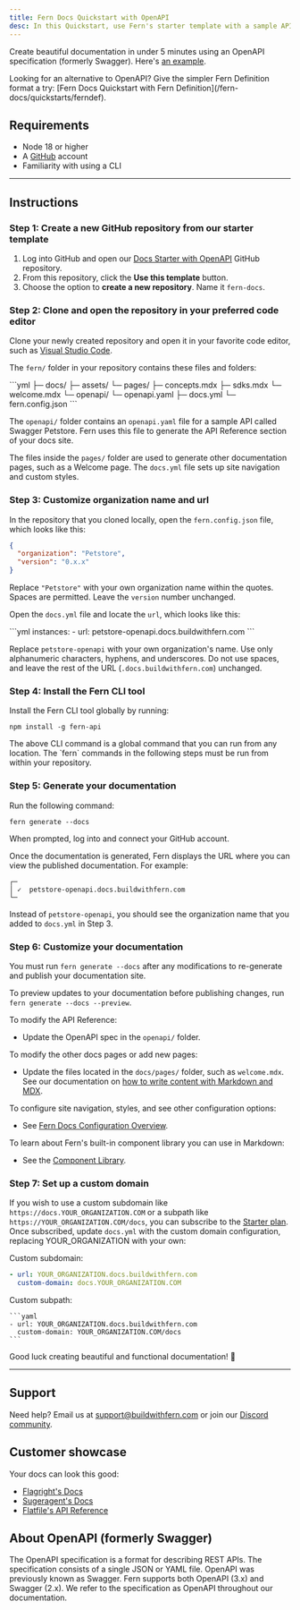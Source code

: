 ---
title: Fern Docs Quickstart with OpenAPI
desc: In this Quickstart, use Fern's starter template with a sample API using OpenAPI to create a documentation website with an auto-generated API reference.
---

Create beautiful documentation in under 5 minutes using an OpenAPI specification (formerly Swagger). Here's [an example](https://docs.propexo.com/documentation).

<Callout intent='tip'>
Looking for an alternative to OpenAPI? Give the simpler Fern Definition format a try: [Fern Docs Quickstart with Fern Definition](/fern-docs/quickstarts/ferndef).
</Callout>

## Requirements

-   Node 18 or higher
-   A [GitHub](https://github.com) account
-   Familiarity with using a CLI

---

## Instructions

### Step 1: Create a new GitHub repository from our starter template

1. Log into GitHub and open our [Docs Starter with OpenAPI](https://github.com/fern-api/docs-starter-openapi) GitHub repository.
2. From this repository, click the **Use this template** button.
3. Choose the option to **create a new repository**. Name it `fern-docs`.

### Step 2: Clone and open the repository in your preferred code editor

Clone your newly created repository and open it in your favorite code editor, such as [Visual Studio Code](https://code.visualstudio.com/).

The `fern/` folder in your repository contains these files and folders:

<CodeBlock title='fern/'>
```yml
├─ docs/
  ├─ assets/
  └─ pages/
    ├─ concepts.mdx
    ├─ sdks.mdx
    └─ welcome.mdx
└─ openapi/
  └─ openapi.yaml
├─ docs.yml
└─ fern.config.json
```
</CodeBlock>

The `openapi/` folder contains an `openapi.yaml` file for a sample API called Swagger Petstore. Fern uses this file to generate the API Reference section of your docs site.

The files inside the `pages/` folder are used to generate other documentation pages, such as a Welcome page. The `docs.yml` file sets up site navigation and custom styles. 

### Step 3: Customize organization name and url

In the repository that you cloned locally, open the `fern.config.json` file, which looks like this:

```json
{
  "organization": "Petstore",
  "version": "0.x.x"
}
```

Replace `"Petstore"` with your own organization name within the quotes. Spaces are permitted. Leave the `version` number unchanged.

Open the `docs.yml` file and locate the `url`, which looks like this:

<CodeBlock title='docs.yml'>
```yml
instances:
  - url: petstore-openapi.docs.buildwithfern.com
```
</CodeBlock>

Replace `petstore-openapi` with your own organization's name. Use only alphanumeric characters, hyphens, and underscores. Do not use spaces, and leave the rest of the URL (`.docs.buildwithfern.com`) unchanged.

### Step 4: Install the Fern CLI tool

Install the Fern CLI tool globally by running:

```shell
npm install -g fern-api
```

<Callout intent='info'>
The above CLI command is a global command that you can run from any location. The `fern` commands in the following steps must be run from within your repository.
</Callout>

### Step 5: Generate your documentation

Run the following command:

```shell
fern generate --docs
```

When prompted, log into and connect your GitHub account.

Once the documentation is generated, Fern displays the URL where you can view the published documentation. For example:

```shell
┌─
│ ✓  petstore-openapi.docs.buildwithfern.com
└─
```

Instead of `petstore-openapi`, you should see the organization name that you added to `docs.yml` in Step 3.

### Step 6: Customize your documentation

You must run `fern generate --docs` after any modifications to re-generate and publish your documentation site.

To preview updates to your documentation before publishing changes, run `fern generate --docs --preview`.

To modify the API Reference:

- Update the OpenAPI spec in the `openapi/` folder. 

To modify the other docs pages or add new pages:

- Update the files located in the `docs/pages/` folder, such as `welcome.mdx`. See our documentation on [how to write content with Markdown and MDX](/fern-docs/content/write-markdown).

To configure site navigation, styles, and see other configuration options:

- See [Fern Docs Configuration Overview](/fern-docs/config/overview).

To learn about Fern's built-in component library you can use in Markdown:

- See the [Component Library](/fern-docs/content/component-library/).

### Step 7: Set up a custom domain

If you wish to use a custom subdomain like `https://docs.YOUR_ORGANIZATION.COM` or a subpath like `https://YOUR_ORGANIZATION.COM/docs`, you can subscribe to the [Starter plan](https://buildwithfern.com/pricing). Once subscribed, update `docs.yml` with the custom domain configuration, replacing YOUR_ORGANIZATION with your own:

Custom subdomain:

```yaml
- url: YOUR_ORGANIZATION.docs.buildwithfern.com
  custom-domain: docs.YOUR_ORGANIZATION.COM
```

Custom subpath:

    ```yaml
    - url: YOUR_ORGANIZATION.docs.buildwithfern.com
      custom-domain: YOUR_ORGANIZATION.COM/docs
    ```

Good luck creating beautiful and functional documentation! 🌿

---

## Support

Need help? Email us at [support@buildwithfern.com](mailto:support@buildwithfern.com) or join our [Discord community](https://discord.com/invite/JkkXumPzcG).

## Customer showcase

Your docs can look this good:

- [Flagright's Docs](https://docs.flagright.com/)
- [Sugeragent's Docs](https://docs.superagent.sh/)
- [Flatfile's API Reference](https://reference.flatfile.com/api-reference/events/create-an-event)

## About OpenAPI (formerly Swagger)

The OpenAPI specification is a format for describing REST APIs. The specification consists of a single JSON or YAML file. OpenAPI was previously known as Swagger. Fern supports both OpenAPI (3.x) and Swagger (2.x). We refer to the specification as OpenAPI throughout our documentation.
